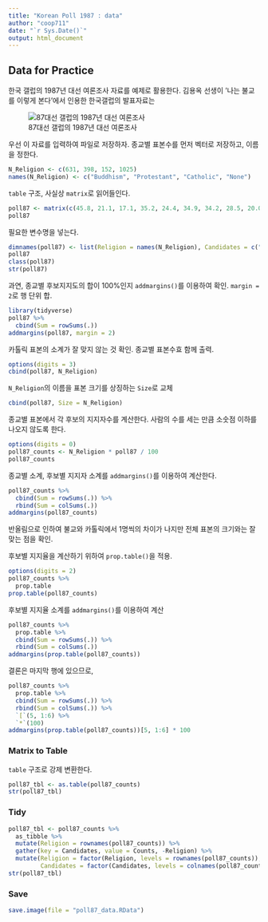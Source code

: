 ```yaml
---
title: "Korean Poll 1987 : data"
author: "coop711"
date: "`r Sys.Date()`"
output: html_document
---
```


## Data for Practice

한국 갤럽의 1987년 대선 여론조사 자료를 예제로 활용한다.
김용옥 선생이 '나는 불교를 이렇게 본다'에서 인용한 한국갤럽의 발표자료는 

<!--
<img src = "../pics/87poll_etc.png">
-->

![87대선 갤럽의 1987년 대선 여론조사](../pics/87poll_etc.png)

우선 이 자료를 입력하여 파일로 저장하자. 종교별 표본수를 먼저 벡터로 저장하고, 이름을 정한다.

```r
N_Religion <- c(631, 398, 152, 1025)
names(N_Religion) <- c("Buddhism", "Protestant", "Catholic", "None")
```

`table` 구조, 사실상 `matrix`로 읽어들인다.

```r
poll87 <- matrix(c(45.8, 21.1, 17.1, 35.2, 24.4, 34.9, 34.2, 28.5, 20.0, 36.4, 37.5, 28.0, 9.7, 7.3, 7.2, 7.8, 0.2, 0.3, 3.3, 0.5), ncol = 5)
poll87
```

필요한 변수명을 넣는다. 

```r
dimnames(poll87) <- list(Religion = names(N_Religion), Candidates = c("Roh", "YS", "DJ", "JP", "etc"))
poll87
class(poll87)
str(poll87)
```

과연, 종교별 후보지지도의 합이 100%인지 `addmargins()`를 이용하여 확인. `margin = 2`로 행 단위 합.

```r
library(tidyverse)
poll87 %>%
  cbind(Sum = rowSums(.))
addmargins(poll87, margin = 2)
```

카톨릭 표본의 소계가 잘 맞지 않는 것 확인. 종교별 표본수효 함께 출력.

```r
options(digits = 3)
cbind(poll87, N_Religion)
```

`N_Religion`의 이름을 표본 크기를 상징하는 `Size`로 교체

```r
cbind(poll87, Size = N_Religion)
```

종교별 표본에서 각 후보의 지지자수를 계산한다. 사람의 수를 세는 만큼 소숫점 이하를 나오지 않도록 한다.

```r
options(digits = 0)
poll87_counts <- N_Religion * poll87 / 100
poll87_counts
```

종교별 소계, 후보별 지지자 소계를 `addmargins()`를 이용하여 계산한다.

```r
poll87_counts %>%
  cbind(Sum = rowSums(.)) %>%
  rbind(Sum = colSums(.)) 
addmargins(poll87_counts)
```

반올림으로 인하여 불교와 카톨릭에서 1명씩의 차이가 나지만 전체 표본의 크기와는 잘 맞는 점을 확인.

후보별 지지율을 계산하기 위하여 `prop.table()`을 적용. 


```r
options(digits = 2)
poll87_counts %>%
  prop.table
prop.table(poll87_counts)
```

후보별 지지율 소계를 `addmargins()`를 이용하여 계산

```r
poll87_counts %>%
  prop.table %>%
  cbind(Sum = rowSums(.)) %>%
  rbind(Sum = colSums(.))
addmargins(prop.table(poll87_counts))
```

결론은 마지막 행에 있으므로,

```r
poll87_counts %>%
  prop.table %>%
  cbind(Sum = rowSums(.)) %>%
  rbind(Sum = colSums(.)) %>%
  `[`(5, 1:6) %>%
  `*`(100)
addmargins(prop.table(poll87_counts))[5, 1:6] * 100
```

### Matrix to Table

`table` 구조로 강제 변환한다.

```r
poll87_tbl <- as.table(poll87_counts)
str(poll87_tbl)
```

### Tidy

```r
poll87_tbl <- poll87_counts %>%
  as_tibble %>%
  mutate(Religion = rownames(poll87_counts)) %>%
  gather(key = Candidates, value = Counts, -Religion) %>%
  mutate(Religion = factor(Religion, levels = rownames(poll87_counts)),
         Candidates = factor(Candidates, levels = colnames(poll87_counts)))
str(poll87_tbl)
```

### Save

```r
save.image(file = "poll87_data.RData")
```

